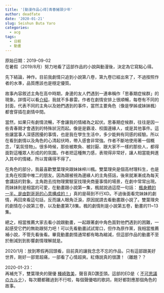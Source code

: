 ```yaml
---
title: '[動漫作品心得]青春豬頭少年'
author: deadfate
date: '2020-01-21'
slug: Seishun Buta Yaro
categories:
  - acg
tags: 
  - 日輕
  - 動畫
---
```

原始日期：2019-09-02 <br>
在暑假（2019/8月）努力地看了這部作品的小說與動漫後，決定為它寫點心得。  

先下結論，神作。目前我劇情只追到小說第八卷，第九卷已經出來了，不過按照作者的水準，品質應該也是穩定優質。  

故事內容敘述主角在高中時期，身邊的友人們遇到一連串稱作「思春期症候群」的現象。詳情可以看[介紹](http://bit.ly/2lqraVl)，我就不多暴雷。作者在劇情安排上很順暢，每卷有不同的封面，代表不同的主角以及她們遇到的事件，當然主要角色（像是學姊或妹妹楓）都會穿插在劇情中間。  

當然，如果只有劇情流暢，不會讓我的情緒為之起伏。思春期症候群，往往是因一些青春期才會遇到的特殊狀況而起。像是是霸凌、校園邊緣人，或是其他事件。這些讓當事人深感困擾的事情，也是我在學生生活中，多少能夠有同感的經驗。所以在看到劇情以及角色的心清起伏時，帶入感會非常強。作者不斷地使用著一個概念，「氣氛怪物」。很多時候，那些被欺負、被討厭、跟大家不一樣的那些人，都得面對這種眾人形成的的氛圍。作者把這種無力感，表現得非常好，讓人相當能夠進入其中的情緒，所以胃痛得不得了。  

在角色的部分，我最喜歡雙葉理央跟妹妹梓川楓。雙葉理央是個高材理科生，也是主角在校園中唯二的朋友。因為跟被視為邊緣人的主角搭話，後來就漸漸成為每天會講話的對象。主角跑去找物理實驗室找理央商量事情的場景，在劇中常常出現。而妹妹則是相當的可愛，在動畫跟小說第一集，楓就說過這麼一句話： [楓身體的一半，是由對哥哥的心意構成的！](https://zh.moegirl.org/zh-tw/%E6%A2%93%E5%B7%9D%E6%9E%AB)」真的是萌到不行XD。不過後面看完妹妹的劇情，再回來看這句話，反而讓人眼角泛淚，原因就請去看動畫跟小說了。雙葉理央的劇情在小說第三卷，以及動畫第7,8集。楓的劇情則是小說第五卷，動畫的11~13集。  

總之，相當推薦大家去看小說跟動畫，一起跟著劇中角色面對他們遇到的困難，一起感受它們的無助跟努力吧！可以先看動畫試試胃口，但作為原作黨，我相當推薦補小說，不管先看後看。畢竟動畫劇情通常都有略為縮減，但這部作品的動畫不至於刪減到到影響劇情理解就是。  

2020/1月：放到寒假再回頭看，目前真的讓我念念不忘的作品，只有這部跟美好世界，剛好一部胃超痛，一部看了心情超爽。紅傳說真的很讚！（離題？？  

2020-01-23：  
再補充下，雙葉理央的聲優 [種崎敦美](https://zh.moegirl.org/%E7%A7%8D%E5%B4%8E%E6%95%A6%E7%BE%8E)，聲音真D讚歪頭。這部的ED是〈 [不可思議のカルテ](https://youtu.be/7lvDCMkjcsM)〉，每次聽都難過到不行啦，每個聲優唱的歌詞，剛好都對應那個角色的故事。